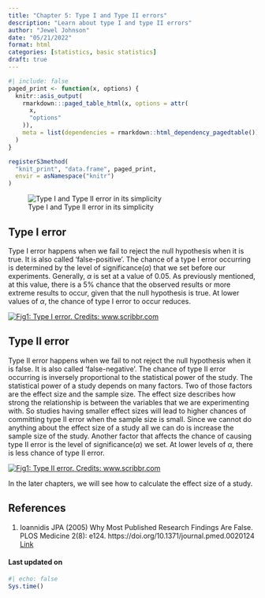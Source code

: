 ```yaml
---
title: "Chapter 5: Type I and Type II errors"
description: "Learn about type I and type II errors"
author: "Jewel Johnson"
date: "05/21/2022"
format: html
categories: [statistics, basic statistics]
draft: true
---
```


```r
#| include: false
paged_print <- function(x, options) {
  knitr::asis_output(
    rmarkdown:::paged_table_html(x, options = attr(
      x,
      "options"
    )),
    meta = list(dependencies = rmarkdown::html_dependency_pagedtable())
  )
}

registerS3method(
  "knit_print", "data.frame", paged_print,
  envir = asNamespace("knitr")
)
```

::: {layout-ncol="1"}
![Type I and Type II error in its simplicity](https://4.bp.blogspot.com/-wmZzvsY_Tec/Vws0f4MJn9I/AAAAAAAAORs/gipKxA7aDboP0gx2vSmyQS_ZoVBPzqaWA/s1600/Type%252BI%252Band%252BII%252Berror.jpg){.preview-image}
:::

## Type I error

Type I error happens when we fail to reject the null hypothesis when it is true. It is also called 'false-positive'. The chance of a type I error occurring is determined by the level of significance($\alpha$) that we set before our experiments. Generally, $\alpha$ is set at a value of 0.05. As previously mentioned, at this value, there is a 5% chance that the observed results or more extreme results to occur, given that the null hypothesis is true. At lower values of $\alpha$, the chance of type I error to occur reduces.

[![Fig1: Type I error. Credits: www.scribbr.com](https://cdn.scribbr.com/wp-content/uploads/2021/01/type-i-error-rate.png)](https://www.scribbr.com/statistics/type-i-and-type-ii-errors/)

## Type II error

Type II error happens when we fail to not reject the null hypothesis when it is false. It is also called 'false-negative'. The chance of type II error occurring is inversely proportional to the statistical power of the study. The statistical power of a study depends on many factors. Two of those factors are the effect size and the sample size. The effect size describes how strong the relationship is between the variables that we are experimenting with. So studies having smaller effect sizes will lead to higher chances of committing type II error when the sample size is small. Since we cannot do anything about the effect size of a study all we can do is increase the sample size of the study. Another factor that affects the chance of causing type II error is the level of significance($\alpha$) we set. At lower levels of $\alpha$, there is less chance of type II error.

[![Fig1: Type II error. Credits: www.scribbr.com](https://cdn.scribbr.com/wp-content/uploads/2021/01/type-ii-error-rate.png)](https://www.scribbr.com/statistics/type-i-and-type-ii-errors/)

In the later chapters, we will see how to calculate the effect size of a study.

## References

1.  Ioannidis JPA (2005) Why Most Published Research Findings Are False. PLOS Medicine 2(8): e124. https://doi.org/10.1371/journal.pmed.0020124 [Link](https://journals.plos.org/plosmedicine/article?id=10.1371/journal.pmed.0020124)

#### Last updated on {.unnumbered .unlisted}

```r
#| echo: false
Sys.time()
```

<a hidden href="https://info.flagcounter.com/ynrK"><img src="https://s11.flagcounter.com/count2/ynrK/bg_000000/txt_FFFFFF/border_F0F0F0/columns_5/maxflags_25/viewers_0/labels_1/pageviews_1/flags_0/percent_0/" alt="Flag Counter" border="0"/></a>
